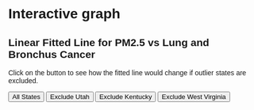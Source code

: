 # Interactive graph

<style>
  * {
    font-family: sans-serif;
  }
</style>

<h2>Linear Fitted Line for PM2.5 vs Lung and Bronchus Cancer</h2>
<p>Click on the button to see how the fitted line would change if outlier states are excluded.</p>

<div id="plot1">
</div>

<p></p>
<button id="allStates">All States</button>
<button id="removeUtah">Exclude Utah</button>
<button id="removeKentucky">Exclude Kentucky</button>
<button id="removeVirginia">Exclude West Virginia</button>

<script src="https://cdn.jsdelivr.net/npm/d3@7"></script>
<script src="scripts/myscript.js"></script>

